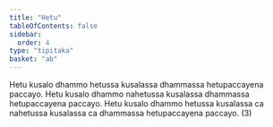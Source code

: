```yaml
---
title: "Hetu"
tableOfContents: false
sidebar:
  order: 4
type: "tipitaka"
basket: "ab"
---
```



<DynamicBreadcrumb />

<Division number="12">

<Paragraph number="19">
Hetu kusalo dhammo hetussa kusalassa dhammassa hetupaccayena paccayo. Hetu kusalo dhammo nahetussa kusalassa dhammassa hetupaccayena paccayo. Hetu kusalo dhammo hetussa kusalassa ca nahetussa kusalassa ca dhammassa hetupaccayena paccayo. (3)
</Paragraph>
</Division>